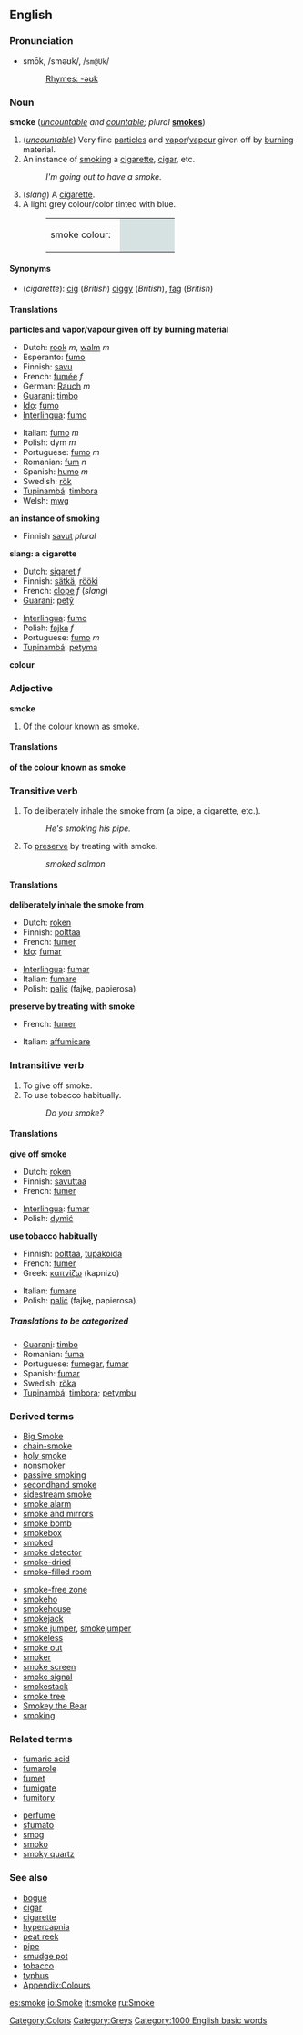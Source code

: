 {{wikipedia}}
==English==
===Pronunciation===
*smōk, /sməʊk/, /<tt>sm@Uk</tt>/
*:[[Rhymes:English:-əʊk|Rhymes: -əʊk]]

=== Noun ===
'''smoke''' (''[[uncountable]] and [[countable]]; plural'' '''[[smokes]]''')

#(''[[uncountable]]'') Very fine [[particle]]s and [[vapor]]/[[vapour]] given off by [[burn]]ing material.
#An instance of [[smoking]] a [[cigarette]], [[cigar]], etc.
#:''I'm going out to have a smoke.''
#(''slang'') A [[cigarette]].
#A light grey colour/color tinted with blue.
#:<table><tr><td>smoke colour: &nbsp;</td><td bgcolor="#D6E2E2" width="80">&nbsp; </td></tr></table>

==== Synonyms ====
*(''cigarette''): [[cig]] (''British'') [[ciggy]] (''British''), [[fag]] (''British'')

==== Translations ====

'''particles and vapor/vapour given off by burning material'''
{{top}}
*Dutch: [[rook#Dutch|rook]] ''m'', [[walm]] ''m''
*Esperanto: [[fumo#Esperanto|fumo]]
*Finnish: [[savu]]
*French: [[fumée]] ''f''
*German: [[Rauch]] ''m''
*[[Guarani]]: [[timbo]]
*[[Ido]]: [[fumo#Ido|fumo]]
*[[Interlingua]]: [[fumo#Interlingua|fumo]]
{{mid}}
*Italian: [[fumo#Italian|fumo]] ''m''
*Polish: dym ''m''
*Portuguese: [[fumo#Portuguese|fumo]] ''m''
*Romanian: [[fum]] ''n''
*Spanish: [[humo]] ''m''
*Swedish: [[rök]]
*[[Tupinambá]]: [[timbora]]
*Welsh: [[mwg]]
{{bottom}}

'''an instance of smoking'''
{{top}}
*Finnish [[savut]] ''plural''
{{mid}}
{{bottom}}

'''slang: a cigarette'''
<!--Note: add SLANG terms to this table, where these exist-->
{{top}}
*Dutch: [[sigaret]] ''f''
*Finnish: [[sätkä]], [[rööki]]
*French: [[clope]] ''f'' (''slang'')
*[[Guarani]]: [[petỹ]]
{{mid}}
*[[Interlingua]]: [[fumo#Interlingua|fumo]]
*Polish: [[fajka]] ''f''
*Portuguese: [[fumo#Portuguese|fumo]] ''m''
*[[Tupinambá]]: [[petyma]]
{{bottom}}

'''colour'''
{{top}}
{{mid}}
{{bottom}}

===Adjective===
'''smoke'''

#Of the colour known as smoke.

====Translations====
'''of the colour known as smoke'''
{{top}}
{{mid}}
{{bottom}}

===Transitive verb===
{{en-infl-reg-other-e|smok|e||}}

#To deliberately inhale the smoke from (a pipe, a cigarette, etc.).
#:''He's smoking his pipe.''
#To [[preserve]] by treating with smoke.
#:''smoked salmon''

==== Translations ====

'''deliberately inhale the smoke from'''
{{top}}
*Dutch: [[roken]]
*Finnish: [[polttaa]]
*French: [[fumer]]
*[[Ido]]: [[fumar#Ido|fumar]]
{{mid}}
*[[Interlingua]]: [[fumar#Interlingua|fumar]]
*Italian: [[fumare]]
*Polish: [[palić]] (fajkę, papierosa)
{{bottom}}

'''preserve by treating with smoke'''
{{top}}
*French: [[fumer]]
{{mid}}
*Italian: [[affumicare]]
{{bottom}}

===Intransitive verb===
{{en-infl-reg-other-e|smok|e||}}

#To give off smoke.
#To use tobacco habitually.
#:''Do you smoke?''

==== Translations ====

'''give off smoke'''
{{top}}
*Dutch: [[roken]]
*Finnish: [[savuttaa]]
*French: [[fumer]]
{{mid}}
*[[Interlingua]]: [[fumar]]
*Polish: [[dymić]]
{{bottom}}

'''use tobacco habitually'''
{{top}}
*Finnish: [[polttaa]], [[tupakoida]]
*French: [[fumer]]
*Greek: [[καπνίζω]] (kapnizo)
{{mid}}
*Italian: [[fumare]]
*Polish: [[palić]] (fajkę, papierosa)
{{bottom}}

=====Translations to be categorized=====
{{checktrans}}
<!--Remove this section once all of the translations below have been moved into the tables above.-->
*[[Guarani]]: [[timbo]]
*Romanian: [[fuma]]
*Portuguese: [[fumegar]], [[fumar]]
*Spanish: [[fumar]]
*Swedish: [[röka]]
*[[Tupinambá]]: [[timbora]]; [[petymbu]]

=== Derived terms ===
{{top}}
*[[Big Smoke]]
*[[chain-smoke]]
*[[holy smoke]]
*[[nonsmoker]]
*[[passive smoking]]
*[[secondhand smoke]]
*[[sidestream smoke]]
*[[smoke alarm]]
*[[smoke and mirrors]]
*[[smoke bomb]]
*[[smokebox]]
*[[smoked]]
*[[smoke detector]]
*[[smoke-dried]]
*[[smoke-filled room]]
{{mid}}
*[[smoke-free zone]]
*[[smokeho]]
*[[smokehouse]]
*[[smokejack]]
*[[smoke jumper]], [[smokejumper]]
*[[smokeless]]
*[[smoke out]]
*[[smoker]]<!--Put terms derived from "smoker" on the page for that word-->
*[[smoke screen]]
*[[smoke signal]]
*[[smokestack]]
*[[smoke tree]]
*[[Smokey the Bear]]
*[[smoking]]<!--noun--><!--Put terms derived from "smoking" on the page for that word-->
{{bottom}}

===Related terms===
{{top}}
*[[fumaric acid]]
*[[fumarole]]
*[[fumet]]
*[[fumigate]]
*[[fumitory]]
{{mid}}
*[[perfume]]
*[[sfumato]]
*[[smog]]
*[[smoko]]
*[[smoky quartz]]
{{bottom}}

===See also===
*[[bogue]]
*[[cigar]]
*[[cigarette]]
*[[hypercapnia]]
*[[peat reek]]
*[[pipe]]
*[[smudge pot]]
*[[tobacco]]
*[[typhus]]
*[[Wiktionary_Appendix:Colours|Appendix:Colours]]

[[Category:Colors]]
[[Category:Greys]]
[[Category:1000 English basic words]]

[[es:smoke]]
[[io:Smoke]]
[[it:smoke]]
[[ru:Smoke]]
